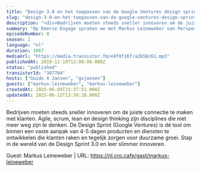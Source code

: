 ```yaml
---
title: "Design 3.0 en het toepassen van de Google Ventures design sprint, met Markus Leineweber"
slug: "design-3-0-en-het-toepassen-van-de-google-ventures-design-sprint-met-markus-leineweber"
description: "<div>Bedrijven moeten steeds sneller innoveren om de juiste connectie te maken met klanten. Agile, scrum, lean en design thinking zijn disciplines die niet meer weg zijn te denken. De Design Sprint (Google Ventures) is dé tool om binnen een vaste aanpak van 4-5 dagen producten en diensten te ontwikkelen die klanten raken en tegelijk zorgen voor duurzame groei. Stap in de wereld van de Design Sprint 3.0 en leer slimmer innoveren.<br><br></div><div>Guest: Markus Leineweber | URL: https://nl.cro.cafe/gast/markus-leineweber</div>"
summary: "Op Emerce Engage spraken we met Markus Leineweber van Perspective over Design 3.0 en het toepassen van de Google Ventures design sprint."
episodeNumber: 0
season: 1
language: "nl"
duration: 1067
mediaUrl: "https://media.transistor.fm/e8f8f16f/a2b58c61.mp3"
publishedAt: 2019-12-18T12:00:00.000Z
status: "published"
transistorId: "397704"
hosts: ["Guido X Jansen", "gxjansen"]
guests: ["markus-leineweber", "markus-leineweber"]
createdAt: 2025-06-04T21:37:51.000Z
updatedAt: 2025-06-12T13:50:28.000Z
---
```


Bedrijven moeten steeds sneller innoveren om de juiste connectie te maken met klanten. Agile, scrum, lean en design thinking zijn disciplines die niet meer weg zijn te denken. De Design Sprint (Google Ventures) is dé tool om binnen een vaste aanpak van 4-5 dagen producten en diensten te ontwikkelen die klanten raken en tegelijk zorgen voor duurzame groei. Stap in de wereld van de Design Sprint 3.0 en leer slimmer innoveren.


Guest: Markus Leineweber | URL: https://nl.cro.cafe/gast/markus-leineweber
